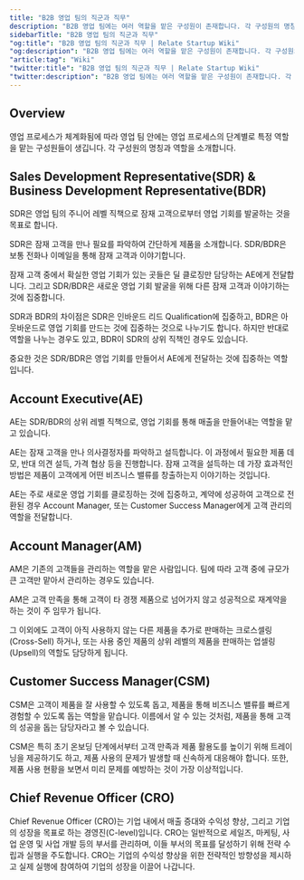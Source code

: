 ```yaml
---
title: "B2B 영업 팀의 직군과 직무"
description: "B2B 영업 팀에는 여러 역할을 맡은 구성원이 존재합니다. 각 구성원의 명칭과 역할을 소개합니다."
sidebarTitle: "B2B 영업 팀의 직군과 직무"
"og:title": "B2B 영업 팀의 직군과 직무 | Relate Startup Wiki"
"og:description": "B2B 영업 팀에는 여러 역할을 맡은 구성원이 존재합니다. 각 구성원의 명칭과 역할을 소개합니다."
"article:tag": "Wiki"
"twitter:title": "B2B 영업 팀의 직군과 직무 | Relate Startup Wiki"
"twitter:description": "B2B 영업 팀에는 여러 역할을 맡은 구성원이 존재합니다. 각 구성원의 명칭과 역할을 소개합니다."
---
```


## Overview

영업 프로세스가 체계화됨에 따라 영업 팀 안에는 영업 프로세스의 단계별로 특정 역할을 맡는 구성원들이 생깁니다. 각 구성원의 명칭과 역할을 소개합니다. 

## Sales Development Representative(SDR) & Business Development Representative(BDR)

SDR은 영업 팀의 주니어 레벨 직책으로 잠재 고객으로부터 영업 기회를 발굴하는 것을 목표로 합니다. 

SDR은 잠재 고객을 만나 필요를 파악하여 간단하게 제품을 소개합니다. SDR/BDR은 보통 전화나 이메일을 통해 잠재 고객과 이야기합니다. 

잠재 고객 중에서 확실한 영업 기회가 있는 곳들은 딜 클로징만 담당하는 AE에게 전달합니다. 그리고 SDR/BDR은 새로운 영업 기회 발굴을 위해 다른 잠재 고객과 이야기하는 것에 집중합니다. 

SDR과 BDR의 차이점은 SDR은 인바운드 리드 Qualification에 집중하고, BDR은 아웃바운드로 영업 기회를 만드는 것에 집중하는 것으로 나누기도 합니다. 하지만 반대로 역할을 나누는 경우도 있고, BDR이 SDR의 상위 직책인 경우도 있습니다. 

중요한 것은 SDR/BDR은 영업 기회를 만들어서 AE에게 전달하는 것에 집중하는 역할입니다.  

## Account Executive(AE)

AE는 SDR/BDR의 상위 레벨 직책으로, 영업 기회를 통해 매출을 만들어내는 역할을 맡고 있습니다. 

AE는  잠재 고객을 만나 의사결정자를 파악하고 설득합니다. 이 과정에서 필요한 제품 데모, 반대 의견 설득, 가격 협상 등을 진행합니다. 잠재 고객을 설득하는 데 가장 효과적인 방법은 제품이 고객에게 어떤 비즈니스 밸류를 창출하는지 이야기하는 것입니다. 

AE는 주로 새로운 영업 기회를 클로징하는 것에 집중하고, 계약에 성공하여 고객으로 전환된 경우 Account Manager, 또는 Customer Success Manager에게 고객 관리의 역할을 전달합니다. 

## Account Manager(AM)

AM은 기존의 고객들을 관리하는 역할을 맡은 사람입니다. 팀에 따라 고객 중에 규모가 큰 고객만 맡아서 관리하는 경우도 있습니다. 

AM은 고객 만족을 통해 고객이 타 경쟁 제품으로 넘어가지 않고 성공적으로 재계약을 하는 것이 주 임무가 됩니다. 

그 이외에도 고객이 아직 사용하지 않는 다른 제품을 추가로 판매하는 크로스셀링(Cross-Sell) 하거나, 또는 사용 중인 제품의 상위 레벨의 제품을 판매하는 업셀링(Upsell)의 역할도 담당하게 됩니다. 

## Customer Success Manager(CSM)

CSM은 고객이 제품을 잘 사용할 수 있도록 돕고, 제품을 통해 비즈니스 밸류를 빠르게 경험할 수 있도록 돕는 역할을 맡습니다. 이름에서 알 수 있는 것처럼, 제품을 통해 고객의 성공을 돕는 담당자라고 볼 수 있습니다. 

CSM은 특히 초기 온보딩 단계에서부터 고객 만족과 제품 활용도를 높이기 위해 트레이닝을 제공하기도 하고, 제품 사용의 문제가 발생할 때 신속하게 대응해야 합니다. 또한, 제품 사용 현황을 보면서 미리 문제를 예방하는 것이 가장 이상적입니다. 

## Chief Revenue Officer (CRO)

Chief Revenue Officer (CRO)는 기업 내에서 매출 증대와 수익성 향상, 그리고 기업의 성장을 목표로 하는 경영진(C-level)입니다. CRO는 일반적으로 세일즈, 마케팅, 사업 운영 및 사업 개발 등의 부서를 관리하며, 이들 부서의 목표를 달성하기 위해 전략 수립과 실행을 주도합니다. CRO는 기업의 수익성 향상을 위한 전략적인 방향성을 제시하고 실제 실행에 참여하여 기업의 성장을 이끌어 나갑니다.